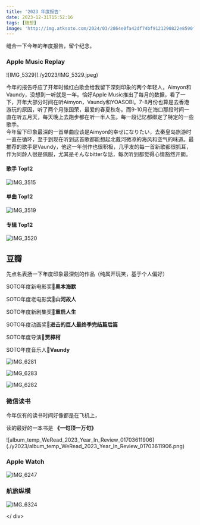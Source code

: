 ```yaml
---
title: '2023 年度报告'
date: 2023-12-31T15:52:16
tags: [随想]
image: 'http://img.atksoto.com/2024/03/2864e0fa42df74bf9121290822e8590f.png'
---
```


缝合一下今年的年度报告，留个纪念。

### Apple Music Replay

<div class="grid lg:grid-cols-2">
![IMG_5329](./y2023/IMG_5329.jpeg)
<p class="lg:p-10">今年的报告呼应了开年时候红白歌会给我留下深刻印象的两个年轻人，Aimyon和Vaundy，没想到一听就是一年。恰好Apple Music推出了每月的数据，看了一下，开年大部分时间在听Aimyon，Vaundy和YOASOBI。7-8月份也算是去香港游玩的原因，听了两个月张国荣，最爱的春夏秋冬。而9-10月在海口那段时间一直在听五月天，每天晚上去跑步都在听一半人生。每一段记忆都绑定了特定的一些歌手。<br/>今年留下印象最深的一首单曲应该是Aimyon的幸せになりたい，去秦皇岛旅游时一直在循环，至于到现在听到这首歌都能想起北戴河微凉的海风和空气的味道。最推荐的歌手是Vaundy，他这一年创作也很积极，几乎发的每一首新歌都很抓耳，作为同龄人很是佩服，尤其是そんなbitterな話，每次听到都觉得心情豁然开朗。</p>
</div>

#### 歌手 Top12

![IMG_3515](./y2023/IMG_3518.JPEG)

#### 单曲 Top12

![IMG_3519](./y2023/IMG_3519.JPEG)

#### 专辑 Top12

![IMG_3520](./y2023/IMG_3520.JPEG)



## 豆瓣

先点名表扬一下年度印象最深刻的作品（纯属开玩笑，基于个人偏好）

SOTO年度新电影奖🥇**奥本海默**

SOTO年度老电影奖🥇**山河故人**

SOTO年度新剧集奖🥇**重启人生**

SOTO年度动画奖🥇**进击的巨人最终季完结篇后篇**

SOTO年度导演🥇**贾樟柯**

SOTO年度音乐人🥇**Vaundy**

<div class="lg:grid grid-cols-3">


![IMG_6281](./y2023/IMG_6281.JPG)

![IMG_6283](./y2023/IMG_6283.JPG)

![IMG_6282](./y2023/IMG_6282.JPG)

</div>



### 微信读书

今年仅有的读书时间好像都是在飞机上，

读的最好的一本书是 **《一句顶一万句》**

<div class="lg:w-1/2">
![album_temp_WeRead_2023_Year_In_Review_01703611906](./y2023/album_temp_WeRead_2023_Year_In_Review_01703611906.png)
</div>


### Apple Watch

<div class="lg:w-1/2">

![IMG_6247](./y2023/IMG_6247.JPG)

</div>


### 航旅纵横

<div class="lg:w-1/2">

![IMG_6324](./y2023/IMG_6324.PNG)

</ div>